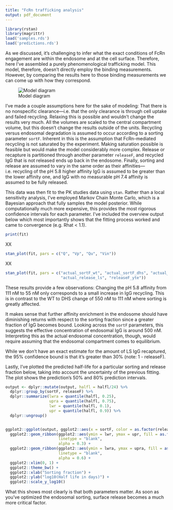 ```yaml
---
title: "FcRn trafficking analysis"
output: pdf_document
---
```


```r
library(rstan)
library(magrittr)
load('samples.rds')
load('predictions.rds')
```

As we discussed, it's challenging to infer what the exact conditions of FcRn engagement are within the endosome and at the cell surface. Therefore, here I've assembled a purely phenomenological trafficking model. This model, therefore, doesn't directly employ the binding measurements. However, by comparing the results here to those binding measurements we can come up with how they correspond.

![Model diagram](model/diagram.png "Model")

I've made a couple assumptions here for the sake of modeling: That there is no nonspecific clearance—i.e. that the only clearance is through cell uptake and failed recycling. Relaxing this is possible and wouldn't change the results very much. All the volumes are scaled to the central compartment volume, but this doesn't change the results outside of the units. Recycling versus endosomal degradation is assumed to occur according to a sorting parameter `sortF`. Inherent in this is the assumption that FcRn-mediated recycling is not saturated by the experiment. Making saturation possible is feasible but would make the model considerably more complex. Release or recapture is partitioned through another parameter `releaseF`, and recycled IgG that is not released ends up back in the endosome. Finally, sorting and release are assumed to vary in the same order as their affinities—i.e. recycling of the pH 5.8 higher affinity IgG is assumed to be greater than the lower affinity one, and IgG with no measurable pH 7.4 affinity is assumed to be fully released.

\cleardoublepage

This data was then fit to the PK studies data using `stan`. Rather than a local sensitivity analysis, I've employed Markov Chain Monte Carlo, which is a Bayesian approach that fully samples the model posterior. While computationally much more expensive, this provides the most rigorous confidence intervals for each parameter. I've included the overview output below which most importantly shows that the fitting process worked and came to convergence (e.g. Rhat < 1.1).

```r
print(fit)
```
XX

```r
stan_plot(fit, pars = c("Q", "Vp", "Qu", "Vin"))
```

XX

```r
stan_plot(fit, pars = c("actual_sortF_wt", "actual_sortF_dhs", "actual_sortF_ls", "sortF_yte",
                        "actual_release_ls", "releaseF_yte"))
```

These results provide a few observations: Changing the pH 5.8 affinity from 111 nM to 55 nM only corresponds to a small increase in IgG recycling. This is in contrast to the WT to DHS change of 550 nM to 111 nM where sorting is greatly affected.

It makes sense that further affinity enrichment in the endosome should have diminishing returns with respect to the sorting fraction since a greater fraction of IgG becomes bound. Looking across the `sortF` parameters, this suggests the effective concentration of endosomal IgG is around 500 nM. Interpreting this as the actual endosomal concentration, though, would require assuming that the endosomal compartment comes to equilibrium.

While we don't have an exact estimate for the amount of LS IgG recaptured, the 95% confidence bound is that it's greater than 30% (note: 1 - releaseF).

Lastly, I've plotted the predicted half-life for a particular sorting and release fraction below, taking into account the uncertainty of the previous fitting. The plot shows the prediction's 50% and 80% prediction intervals.

```r
output <- dplyr::mutate(output, halfl = halfl/24) %>%
  dplyr::group_by(sortF, releaseF) %>%
  dplyr::summarize(lwra = quantile(halfl, 0.25),
                   upra = quantile(halfl, 0.75),
                   lwr = quantile(halfl, 0.1),
                   upr = quantile(halfl, 0.9)) %>%
  dplyr::ungroup()


ggplot2::ggplot(output, ggplot2::aes(x = sortF, color = as.factor(releaseF), group = releaseF)) +
  ggplot2::geom_ribbon(ggplot2::aes(ymin = lwr, ymax = upr, fill = as.factor(releaseF)),
                       linetype = "blank",
                       alpha = 0.3) +
  ggplot2::geom_ribbon(ggplot2::aes(ymin = lwra, ymax = upra, fill = as.factor(releaseF)),
                       linetype = "blank",
                       alpha = 0.6) +
  ggplot2::xlim(0, 1) +
  ggplot2::theme_bw() +
  ggplot2::xlab("Sorting fraction") +
  ggplot2::ylab("log10(Half life in days)") + 
  ggplot2::scale_y_log10()
```

What this shows most clearly is that both parameters matter. As soon as you've optimized the endosomal sorting, surface release becomes a much more critical factor.
